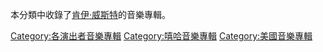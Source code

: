 本分類中收錄了[[肯伊·威斯特|肯伊·威斯特]]的音樂專輯。

{{DEFAULTSORT:kanyewest}}
[[Category:各演出者音樂專輯|Category:各演出者音樂專輯]]
[[Category:嘻哈音樂專輯|Category:嘻哈音樂專輯]]
[[Category:美國音樂專輯|Category:美國音樂專輯]]